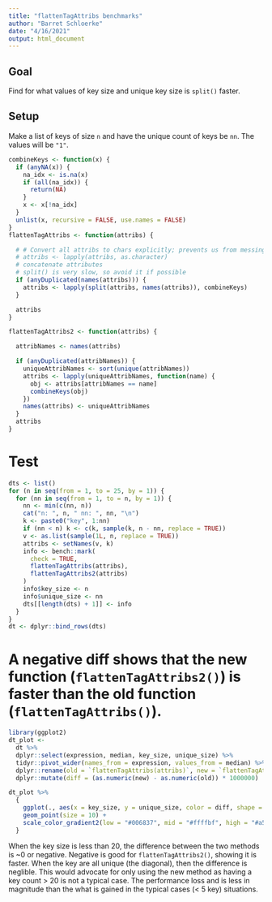 ```yaml
---
title: "flattenTagAttribs benchmarks"
author: "Barret Schloerke"
date: "4/16/2021"
output: html_document
---
```



## Goal

Find for what values of key size and unique key size is `split()` faster.

## Setup

Make a list of keys of size `n` and have the unique count of keys be `nn`.  The values will be `"1"`.

```r
combineKeys <- function(x) {
  if (anyNA(x)) {
    na_idx <- is.na(x)
    if (all(na_idx)) {
      return(NA)
    }
    x <- x[!na_idx]
  }
  unlist(x, recursive = FALSE, use.names = FALSE)
}
flattenTagAttribs <- function(attribs) {

  # # Convert all attribs to chars explicitly; prevents us from messing up factors
  # attribs <- lapply(attribs, as.character)
  # concatenate attributes
  # split() is very slow, so avoid it if possible
  if (anyDuplicated(names(attribs))) {
    attribs <- lapply(split(attribs, names(attribs)), combineKeys)
  }

  attribs
}
```

```r
flattenTagAttribs2 <- function(attribs) {

  attribNames <- names(attribs)

  if (anyDuplicated(attribNames)) {
    uniqueAttribNames <- sort(unique(attribNames))
    attribs <- lapply(uniqueAttribNames, function(name) {
      obj <- attribs[attribNames == name]
      combineKeys(obj)
    })
    names(attribs) <- uniqueAttribNames
  }
  attribs
}
```

# Test

```r
dts <- list()
for (n in seq(from = 1, to = 25, by = 1)) {
  for (nn in seq(from = 1, to = n, by = 1)) {
    nn <- min(c(nn, n))
    cat("n: ", n, " nn: ", nn, "\n")
    k <- paste0("key", 1:nn)
    if (nn < n) k <- c(k, sample(k, n - nn, replace = TRUE))
    v <- as.list(sample(1L, n, replace = TRUE))
    attribs <- setNames(v, k)
    info <- bench::mark(
      check = TRUE,
      flattenTagAttribs(attribs),
      flattenTagAttribs2(attribs)
    )
    info$key_size <- n
    info$unique_size <- nn
    dts[[length(dts) + 1]] <- info
  }
}
dt <- dplyr::bind_rows(dts)
```

# A negative diff shows that the new function (`flattenTagAttribs2()`) is faster than the old function (`flattenTagAttribs()`).
```r
library(ggplot2)
dt_plot <-
  dt %>%
  dplyr::select(expression, median, key_size, unique_size) %>%
  tidyr::pivot_wider(names_from = expression, values_from = median) %>%
  dplyr::rename(old = `flattenTagAttribs(attribs)`, new = `flattenTagAttribs2(attribs)`) %>%
  dplyr::mutate(diff = (as.numeric(new) - as.numeric(old)) * 1000000)

dt_plot %>%
  {
    ggplot(., aes(x = key_size, y = unique_size, color = diff, shape = diff > 0)) +
    geom_point(size = 10) +
    scale_color_gradient2(low = "#006837", mid = "#ffffbf", high = "#a50026")
  }
```

When the key size is less than 20, the difference between the two methods is ~0 or negative. Negative is good for `flattenTagAttribs2()`, showing it is faster. When the key are all unique (the diagonal), then the difference is neglible. This would advocate for only using the new method as having a key count > 20 is not a typical case. The performance loss and is less in magnitude than the what is gained in the typical cases (< 5 key) situations.

